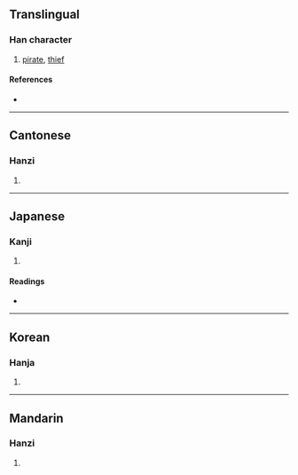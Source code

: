 {{also|賊}}
{{character info/new}}
==Translingual==

===Han character===
{{Han char|rn=62|rad=戈|as=07|sn=11|four=|canj=BCI|ids=⿰貝戈}}

# [[pirate]], [[thief]]

====References====
* {{Han ref|kx=0413.061|dkj=11603|hdz=21406.130|uh=621D|ud=25117}}

----

==Cantonese==

===Hanzi===
{{yue-hanzi|jyut=[[caak6]]|y=chaak6}}

# {{defn|lang=yue|sort=戈07}}

----

==Japanese==

===Kanji===
{{ja-kanji|grade=|rs=戈07}}

# {{defn|lang=ja|sort=戈07}}

====Readings====
* {{ja-readings|on=[[ぞく]] (zoku)|kun=[[そこなう]] (sokonau)}}

----

==Korean==

===Hanja===
{{ko-hanja|hangeul=적|eumhun=|rv=jeok|mr=chŏk|y=cek}}

# {{defn|lang=ko|sort=戈07}}

----

==Mandarin==

===Hanzi===
{{cmn-hanzi|pin=[[zéi]] ([[zei2]])|wg=tsei<sup>2</sup>}}

# {{defn|lang=cmn|sort=戈07}}
